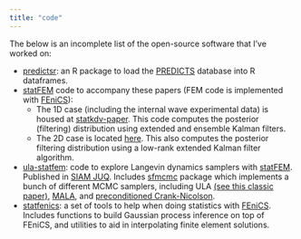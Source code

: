 ```yaml
---
title: "code"
---
```


The below is an incomplete list of the open-source software that I've worked on:

* [predictsr](https://github.com/Biodiversity-Futures-Lab/predictsr): an R package to load the [PREDICTS](https://www.nhm.ac.uk/our-science/research/projects/predicts.html) database into R dataframes.
* [statFEM](https://doi.org/10.1073/pnas.2015006118) code to accompany these papers (FEM code is implemented with [FEniCS](https://fenicsproject.org/)):
  * The 1D case (including the internal wave experimental data) is housed at [statkdv-paper](https://github.com/connor-duffin/statkdv-paper). This code computes the posterior (filtering) distribution using extended and ensemble Kalman filters.
  * The 2D case is located [here](https://github.com/connor-duffin/low-rank-statfem). This also computes the posterior filtering distribution using a low-rank extended Kalman filter algorithm.
* [ula-statfem](https://github.com/connor-duffin/ula-statfem): code to explore Langevin dynamics samplers with [statFEM](https://doi.org/10.1073/pnas.2015006118). Published in [SIAM JUQ](https://doi.org/10.1137/21M1463094). Includes [sfmcmc](https://github.com/connor-duffin/ula-statfem/tree/main/sfmcmc) package which implements a bunch of different MCMC samplers, including ULA [(see this classic paper)](https://doi.org/10.3150/18-BEJ1073), [MALA](https://en.wikipedia.org/wiki/Metropolis-adjusted_Langevin_algorithm), and [preconditioned Crank-Nicolson](https://en.wikipedia.org/wiki/Preconditioned_Crank%E2%80%93Nicolson_algorithm).
* [statfenics](https://github.com/connor-duffin/statfenics): a set of tools to help when doing statistics with [FEniCS](https://fenicsproject.org/). Includes functions to build Gaussian process inference on top of FEniCS, and utilities to aid in interpolating finite element solutions.
